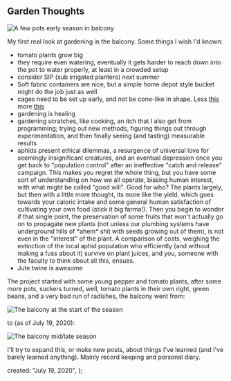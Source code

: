 ## Garden Thoughts

![A few pots early season in balcony](public/garden-1-pots.jpg)

My first real look at gardening in the balcony. Some things I wish I'd known:

- tomato plants grow big
- they require even watering, eventually it gets harder to reach down into the pot to water properly, at least in a crowded setup
- consider SIP (sub irrigated planters) next summer
- Soft fabric containers are nice, but a simple home depot style bucket might do the job just as well
- cages need to be set up early, and not be cone-like in shape. Less [this](https://cdn.insteading.com/wp-content/uploads/2018/03/81Pe89Be3aL._SL1000_.jpg) more [this](https://i2.wp.com/tomatoheadquarters.com/wp-content/uploads/2012/08/cage-in-greenhouse.jpg?ssl=1)
- gardening is healing
- gardening scratches, like cooking, an itch that I also get from programming; trying out new methods, figuring things out through experimentation, and then finally seeing (and tasting) measurable results
- aphids present ethical dilemmas, a resurgence of universal love for seemingly insignificant creatures, and an eventual depression once you get back to "population control" after an ineffective "catch and release" campaign. This makes you regret the whole thing, but you have some sort of understanding on how we all operate, biasing human interest, with what might be called "good will". Good for who? The plants largely, but then with a little more thought, its more like the yield, which goes towards your caloric intake and some general human satisfaction of cultivating your own food (stick it big farma!). Then you begin to wonder if that single point, the preservation of some fruits that won't actually go on to propagate new plants (not unless our plumbing systems have underground hills of \*ahem\* shit with seeds growing out of them), is not even in the "interest" of the plant. A comparison of costs, weighing the extinction of the local aphid population who efficiently (and without making a fuss about it) survive on plant juices, and you, someone with the faculty to think about all this, ensues.
- Jute twine is awesome

The project started with some young pepper and tomato plants, after some more pots, suckers turned, well, tomato plants in their own right, green beans, and a very bad run of radishes, the balcony went from:

![The balcony at the start of the season](public/garden-2-before.jpg)

to (as of July 19, 2020):

![The balcony mid/late season](public/garden-3-after.jpg)

I'll try to expand this, or make new posts, about things I've learned (and I've barely learned anything). Mainly record keeping and personal diary.

  created: "July 19, 2020",
};
